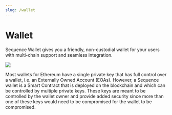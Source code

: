 ```yaml
---
slug: /wallet
---
```


# Wallet

Sequence Wallet gives you a friendly, non-custodial wallet for your users with multi-chain support and seamless integration.

<div class="text--center">
  <img src="/img/wallet-screen.png" />
</div>

Most wallets for Ethereum have a single private key that has full control over a wallet, i.e. an Externally Owned Account (EOAs).
However, a Sequence wallet is a Smart Contract that is deployed on the blockchain and which can be controlled by multiple private keys.
These keys are meant to be controlled by the wallet owner and provide added security since more than one of these keys would need to be
compromised for the wallet to be compromised.


